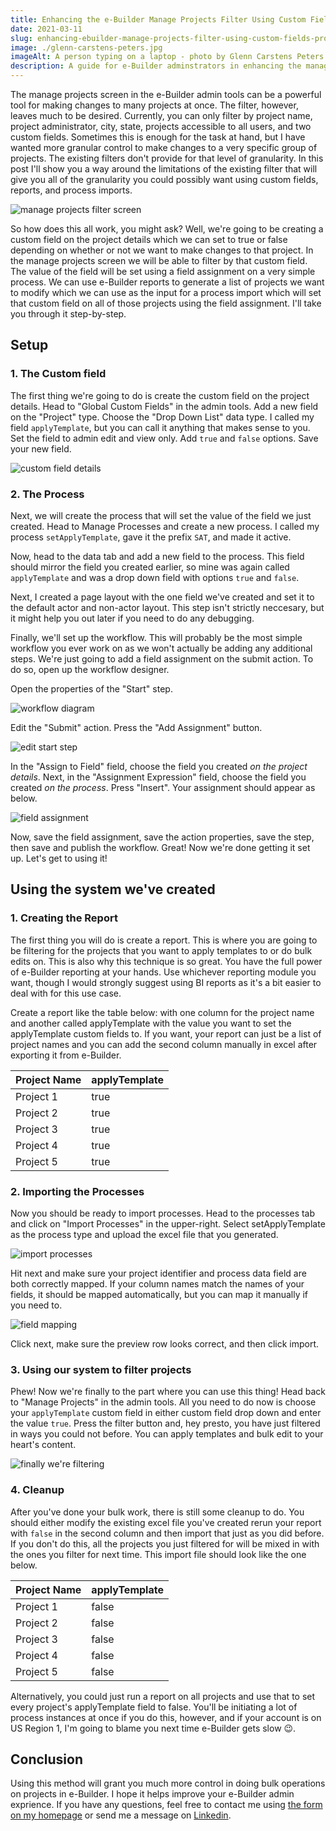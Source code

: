 ```yaml
---
title: Enhancing the e-Builder Manage Projects Filter Using Custom Fields and Process Imports
date: 2021-03-11
slug: enhancing-ebuilder-manage-projects-filter-using-custom-fields-process-imports
image: ./glenn-carstens-peters.jpg
imageAlt: A person typing on a laptop - photo by Glenn Carstens Peters
description: A guide for e-Builder adminstrators in enhancing the manage projects filter through the use of custom fields, reports, and process imports. This guide will make doing bulk operations on projects much easier.
---
```


The manage projects screen in the e-Builder admin tools can be a powerful tool for making changes to many projects at once. The filter, however, leaves much to be desired. Currently, you can only filter by project name, project administrator, city, state, projects accessible to all users, and two custom fields. Sometimes this is enough for the task at hand, but I have wanted more granular control to make changes to a very specific group of projects. The existing filters don't provide for that level of granularity. In this post I'll show you a way around the limitations of the existing filter that will give you all of the granularity you could possibly want using custom fields, reports, and process imports.

![manage projects filter screen](./projects-filter.png)

So how does this all work, you might ask? Well, we're going to be creating a custom field on the project details which we can set to true or false depending on whether or not we want to make changes to that project. In the manage projects screen we will be able to filter by that custom field. The value of the field will be set using a field assignment on a very simple process. We can use e-Builder reports to generate a list of projects we want to modify which we can use as the input for a process import which will set that custom field on all of those projects using the field assignment. I'll take you through it step-by-step.

## Setup

### 1. The Custom field

The first thing we're going to do is create the custom field on the project details. Head to "Global Custom Fields" in the admin tools. Add a new field on the "Project" type. Choose the "Drop Down List" data type. I called my field `applyTemplate`, but you can call it anything that makes sense to you. Set the field to admin edit and view only. Add `true` and `false` options. Save your new field.

![custom field details](./custom-field-details.png)

### 2. The Process

Next, we will create the process that will set the value of the field we just created. Head to Manage Processes and create a new process. I called my process `setApplyTemplate`, gave it the prefix `SAT`, and made it active.

Now, head to the data tab and add a new field to the process. This field should mirror the field you created earlier, so mine was again called `applyTemplate` and was a drop down field with options `true` and `false`.

Next, I created a page layout with the one field we've created and set it to the default actor and non-actor layout. This step isn't strictly neccesary, but it might help you out later if you need to do any debugging.

Finally, we'll set up the workflow. This will probably be the most simple workflow you ever work on as we won't actually be adding any additional steps. We're just going to add a field assignment on the submit action. To do so, open up the workflow designer.

Open the properties of the "Start" step.

![workflow diagram](./workflow-diagram.png)

Edit the "Submit" action. Press the "Add Assignment" button.

![edit start step](./edit-action.png)

In the "Assign to Field" field, choose the field you created _on the project details_. Next, in the "Assignment Expression" field, choose the field you created _on the process_. Press "Insert". Your assignment should appear as below.

![field assignment](./field-assignment.png)

Now, save the field assignment, save the action properties, save the step, then save and publish the workflow. Great! Now we're done getting it set up. Let's get to using it!

## Using the system we've created

### 1. Creating the Report

The first thing you will do is create a report. This is where you are going to be filtering for the projects that you want to apply templates to or do bulk edits on. This is also why this technique is so great. You have the full power of e-Builder reporting at your hands. Use whichever reporting module you want, though I would strongly suggest using BI reports as it's a bit easier to deal with for this use case.

Create a report like the table below: with one column for the project name and another called applyTemplate with the value you want to set the applyTemplate custom fields to. If you want, your report can just be a list of project names and you can add the second column manually in excel after exporting it from e-Builder.

| Project Name | applyTemplate |
| ------------ | ------------- |
| Project 1    | true          |
| Project 2    | true          |
| Project 3    | true          |
| Project 4    | true          |
| Project 5    | true          |

### 2. Importing the Processes

Now you should be ready to import processes. Head to the processes tab and click on "Import Processes" in the upper-right. Select setApplyTemplate as the process type and upload the excel file that you generated.

![import processes](./import-processes.png)

Hit next and make sure your project identifier and process data field are both correctly mapped. If your column names match the names of your fields, it should be mapped automatically, but you can map it manually if you need to.

![field mapping](./field-mapping.png)

Click next, make sure the preview row looks correct, and then click import.

### 3. Using our system to filter projects

Phew! Now we're finally to the part where you can use this thing! Head back to "Manage Projects" in the admin tools. All you need to do now is choose your `applyTemplate` custom field in either custom field drop down and enter the value `true`. Press the filter button and, hey presto, you have just filtered in ways you could not before. You can apply templates and bulk edit to your heart's content.

![finally we're filtering](./finally.png)

### 4. Cleanup

After you've done your bulk work, there is still some cleanup to do. You should either modify the existing excel file you've created rerun your report with `false` in the second column and then import that just as you did before. If you don't do this, all the projects you just filtered for will be mixed in with the ones you filter for next time. This import file should look like the one below.

| Project Name | applyTemplate |
| ------------ | ------------- |
| Project 1    | false         |
| Project 2    | false         |
| Project 3    | false         |
| Project 4    | false         |
| Project 5    | false         |

Alternatively, you could just run a report on all projects and use that to set every project's applyTemplate field to false. You'll be initiating a lot of process instances at once if you do this, however, and if your account is on US Region 1, I'm going to blame you next time e-Builder gets slow 😉.

## Conclusion

Using this method will grant you much more control in doing bulk operations on projects in e-Builder. I hope it helps improve your e-Builder admin exprience. If you have any questions, feel free to contact me using [the form on my homepage](/) or send me a message on [Linkedin](https://www.linkedin.com/in/haackr/).
